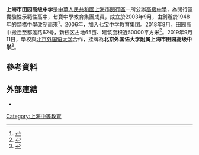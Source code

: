 '''上海市田园高级中学'''是[[中華人民共和國|中華人民共和國]][[上海市|上海市]][[閔行區|閔行區]]一所公辦[[高級中學|高級中學]]，為閔行區實驗性示範性高中，七寶中學教育集團成員，成立於2003年9月，由創辦於1948年的顓橋中學改制而來<ref>{{cite news |title=上海市田园高级中学 |url=http://61.175.198.136:8083/rwt/288/http/GEZC6MJZFZZUPLSSG63B/kcms/detail/detail.aspx?recid=&FileName=SHGJ200717004&DbName=CJFD0608&DbCode=CJFQ&uid=WFRPck9obU1pZ0ZlN0NxTWh0YzVXbkxqZ25NTWNTZ2Q3WU5Pb2phYlQzMzI4Z1lM |publisher=教育发展研究 ,Exploring Education Development , 编辑部邮箱 ,2007年17期}}</ref>。2006年，加入七宝中学教育集团。2018年8月，田园高中搬迁至都莲路62号，新校区占地65亩、建筑面积近50000平方米<ref>{{cite news |title=北京外国语大学附属上海闵行田园高级中学简介（2019.3） |url=http://tygz.mhedu.sh.cn/hjgk/hjjg/213424.htm}}</ref>。2019年9月11日，學校與[[北京外国语大学|北京外国语大学]]合作，挂牌為'''北京外国语大学附属上海市田园高级中学'''<ref>{{cite news |title=北京外国语大学附属上海市田园高级中学 美育引领 创意发展 |url=https://nxgp.cnki.net/kcms/detail?v=3uoqIhG8C44YLTlOAiTRKibYlV5Vjs7i8oRR1PAr7RxjuAJk4dHXokeGriqSTZD_yOsxr_lsjbh5d7yhH4MiYV7uqEAnXTSs&uniplatform=NZKPT |publisher=上海教育科研. 2020年04期 第97页}}</ref>。

== 參考資料 ==
{{Reflist|2}}

== 外部連結 ==
*{{official|http://tygz.mhedu.sh.cn/}}

[[Category:上海中等教育|Category:上海中等教育]]